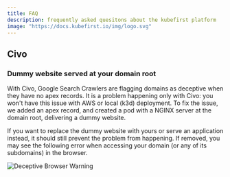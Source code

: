 ```yaml
---
title: FAQ
description: frequently asked quesitons about the kubefirst platform
image: "https://docs.kubefirst.io/img/logo.svg"
---
```



<FAQ cloud="Civo" />

## Civo

### Dummy website served at your domain root

With Civo, Google Search Crawlers are flagging domains as deceptive when they have no apex records. It is a problem happening only with Civo: you won't have this issue with AWS or local (k3d) deployment. To fix the issue, we added an apex record, and created a pod with a NGINX server at the domain root, delivering a dummy website.

If you want to replace the dummy website with yours or serve an application instead, it should still prevent the problem from happening. If removed, you may see the following error when accessing your domain (or any of its subdomains) in the browser.

![Deceptive Browser Warning](../img/civo/deceptive-warning.png)
